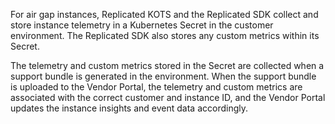 For air gap instances, Replicated KOTS and the Replicated SDK collect and store instance telemetry in a Kubernetes Secret in the customer environment. The Replicated SDK also stores any custom metrics within its Secret.

The telemetry and custom metrics stored in the Secret are collected when a support bundle is generated in the environment. When the support bundle is uploaded to the Vendor Portal, the telemetry and custom metrics are associated with the correct customer and instance ID, and the Vendor Portal updates the instance insights and event data accordingly. 
